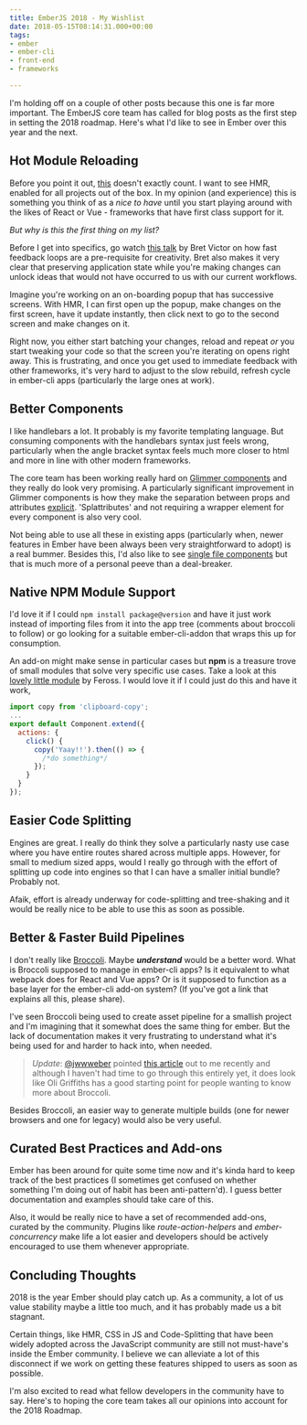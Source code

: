 ```yaml
---
title: EmberJS 2018 - My Wishlist
date: 2018-05-15T08:14:31.000+00:00
tags:
- ember
- ember-cli
- front-end
- frameworks

---
```

I'm holding off on a couple of other posts because this one is far more important. The EmberJS core team has called for blog posts as the first step in setting the 2018 roadmap. Here's what I'd like to see in Ember over this year and the next.

## Hot Module Reloading

Before you point it out, [this](https://github.com/toranb/ember-cli-hot-loader) doesn't exactly count. I want to see HMR, enabled for all projects out of the box. In my opinion (and experience) this is something you think of as a _nice to have_ until you start playing around with the likes of React or Vue - frameworks that have first class support for it.

_But why is this the first thing on my list?_

Before I get into specifics, go watch [this talk](https://vimeo.com/36579366) by Bret Victor on how fast feedback loops are a pre-requisite for creativity. Bret also makes it very clear that preserving application state while you're making changes can unlock ideas that would not have occurred to us with our current workflows.

Imagine you're working on an on-boarding popup that has successive screens. With HMR, I can first open up the popup, make changes on the first screen, have it update instantly, then click next to go to the second screen and make changes on it.

Right now, you either start batching your changes, reload and repeat _or_ you start tweaking your code so that the screen you're iterating on opens right away. This is frustrating, and once you get used to immediate feedback with other frameworks, it's very hard to adjust to the slow rebuild, refresh cycle in ember-cli apps (particularly the large ones at work).

## Better Components

I like handlebars a lot. It probably is my favorite templating language. But consuming components with the handlebars syntax just feels wrong, particularly when the angle bracket syntax feels much more closer to html and more in line with other modern frameworks.

The core team has been working really hard on [Glimmer components](https://github.com/emberjs/ember.js/issues/16301) and they really do look very promising. A particularly significant improvement in Glimmer components is how they make the separation between props and attributes [explicit](https://www.emberjs.com/blog/2017/10/10/glimmer-progress-report.html#toc_component-attributes). 'Splattributes' and not requiring a wrapper element for every component is also very cool.

Not being able to use all these in existing apps (particularly when, newer features in Ember have been always been very straightforward to adopt) is a real bummer. Besides this, I'd also like to see [single file components](https://vuejs.org/v2/guide/single-file-components.html) but that is much more of a personal peeve than a deal-breaker.

## Native NPM Module Support

I'd love it if I could `npm install package@version` and have it just work instead of importing files from it into the app tree (comments about broccoli to follow) or go looking for a suitable ember-cli-addon that wraps this up for consumption.

An add-on might make sense in particular cases but **npm** is a treasure trove of small modules that solve very specific use cases. Take a look at this [lovely little module](https://github.com/feross/clipboard-copy) by Feross. I would love it if I could just do this and have it work,

```javascript
import copy from 'clipboard-copy';
...
export default Component.extend({
  actions: {
    click() {
      copy('Yaay!!').then(() => {
        /*do something*/
      });
    }
  }
});
```

## Easier Code Splitting

Engines are great. I really do think they solve a particularly nasty use case where you have entire routes shared across multiple apps. However, for small to medium sized apps, would I really go through with the effort of splitting up code into engines so that I can have a smaller initial bundle? Probably not.

Afaik, effort is already underway for code-splitting and tree-shaking and it would be really nice to be able to use this as soon as possible.

## Better & Faster Build Pipelines

I don't really like [Broccoli](http://broccolijs.com/#). Maybe **_understand_** would be a better word. What is Broccoli supposed to manage in ember-cli apps? Is it equivalent to what webpack does for React and Vue apps? Or is it supposed to function as a base layer for the ember-cli add-on system? (If you've got a link that explains all this, please share).

I've seen Broccoli being used to create asset pipeline for a smallish project and I'm imagining that it somewhat does the same thing for ember. But the lack of documentation makes it very frustrating to understand what it's being used for and harder to hack into, when needed.

> _Update_: [@jwwweber](https://twitter.com/jwwweber) pointed [this article](http://www.oligriffiths.com/broccolijs/) out to me recently and although I haven't had time to go through this entirely yet, it does look like Oli Griffiths has a good starting point for people wanting to know more about Broccoli.

Besides Broccoli, an easier way to generate multiple builds (one for newer browsers and one for legacy) would also be very useful.

## Curated Best Practices and Add-ons

Ember has been around for quite some time now and it's kinda hard to keep track of the best practices (I sometimes get confused on whether something I'm doing out of habit has been anti-pattern'd). I guess better documentation and examples should take care of this.

Also, it would be really nice to have a set of recommended add-ons, curated by the community. Plugins like _route-action-helpers_ and _ember-concurrency_ make life a lot easier and developers should be actively encouraged to use them whenever appropriate.

## Concluding Thoughts

2018 is the year Ember should play catch up. As a community, a lot of us value stability maybe a little too much, and it has probably made us a bit stagnant.

Certain things, like HMR, CSS in JS and Code-Splitting that have been widely adopted across the JavaScript community are still not must-have's inside the Ember community. I believe we can alleviate a lot of this disconnect if we work on getting these features shipped to users as soon as possible.

I'm also excited to read what fellow developers in the community have to say. Here's to hoping the core team takes all our opinions into account for the 2018 Roadmap.
